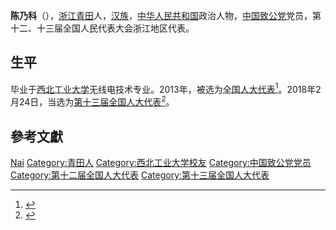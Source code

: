 '''陈乃科'''（{{bd|1968年||}}），[[浙江|浙江]][[青田|青田]]人，[[汉族|汉族]]，[[中华人民共和国|中华人民共和国]]政治人物，[[中国致公党|中国致公党]]党员，第十二、十三届全国人民代表大会浙江地区代表。

==生平 ==
毕业于[[西北工业大学|西北工业大学]]无线电技术专业。2013年，被选为[[全国人大代表|全国人大代表]]<ref>{{cite news|title=全国人大代表信息-陈乃科|url= http://210.82.31.1:8084/delegate/viewDelegate.action?dbid=120867|accessdate=2013-03-28|newspaper=全国人大网}}{{Dead link|date=2019年12月 |bot=InternetArchiveBot |fix-attempted=yes }}</ref>。2018年2月24日，当选为[[第十三届全国人大代表|第十三届全国人大代表]]<ref>{{Cite web|title=（受权发布）中华人民共和国第十三届全国人民代表大会代表名单-中新网|url=http://www.chinanews.com/gn/2018/02-25/8453959.shtml|accessdate=2021-02-13|work=中新网}}</ref>。

== 參考文獻 ==
{{reflist}}

{{中华全国归国华侨联合会第九届委员会}}
{{中华全国归国华侨联合会第十届委员会}}

{{Authority control}}

{{DEFAULTSORT:Chen陈}}
[[Category:陈姓|Nai]]
[[Category:青田人|Category:青田人]]
[[Category:西北工业大学校友|Category:西北工业大学校友]]
[[Category:中国致公党党员|Category:中国致公党党员]]
[[Category:第十二届全国人大代表|Category:第十二届全国人大代表]]
[[Category:第十三届全国人大代表|Category:第十三届全国人大代表]]


{{中国政治人物小作品}}